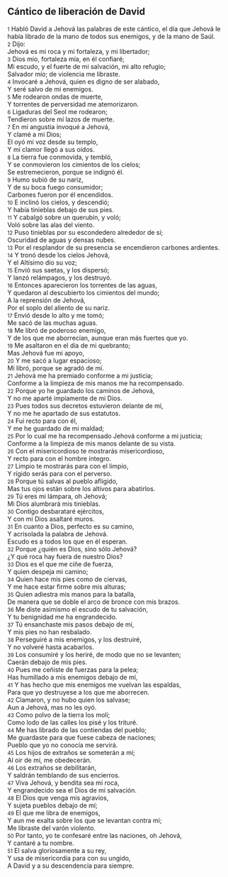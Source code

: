 == Cántico de liberación de David ==

{{anchor|1}} <small>1</small> Habló David a Jehová las palabras de este cántico, el día que Jehová le había librado de la mano de todos sus enemigos, y de la mano de Saúl.<br>
{{anchor|2}} <small>2</small> Dijo:<br>
Jehová es mi roca y mi fortaleza, y mi libertador;<br>
{{anchor|3}} <small>3</small> Dios mío, fortaleza mía, en él confiaré;<br>
Mi escudo, y el fuerte de mi salvación, mi alto refugio;<br>
Salvador mío; de violencia me libraste.<br>
{{anchor|4}} <small>4</small> Invocaré a Jehová, quien es digno de ser alabado,<br>
Y seré salvo de mi enemigos.<br>
{{anchor|5}} <small>5</small> Me rodearon ondas de muerte,<br>
Y torrentes de perversidad me atemorizaron.<br>
{{anchor|6}} <small>6</small> Ligaduras del Seol me rodearon;<br>
Tendieron sobre mí lazos de muerte.<br>
{{anchor|7}} <small>7</small> En mi angustia invoqué a Jehová,<br>
Y clamé a mi Dios;<br>
El oyó mi voz desde su templo,<br>
Y mi clamor llegó a sus oídos.<br>
{{anchor|8}} <small>8</small> La tierra fue conmovida, y tembló,<br>
Y se conmovieron los cimientos de los cielos;<br>
Se estremecieron, porque se indignó él.<br>
{{anchor|9}} <small>9</small> Humo subió de su nariz,<br>
Y de su boca fuego consumidor;<br>
Carbones fueron por él encendidos.<br>
{{anchor|10}} <small>10</small> E inclinó los cielos, y descendió;<br>
Y había tinieblas debajo de sus pies.<br>
{{anchor|11}} <small>11</small> Y cabalgó sobre un querubín, y voló;<br>
Voló sobre las alas del viento.<br>
{{anchor|12}} <small>12</small> Puso tinieblas por su escondedero alrededor de sí;<br>
Oscuridad de aguas y densas nubes.<br>
{{anchor|13}} <small>13</small> Por el resplandor de su presencia se encendieron carbones ardientes.<br>
{{anchor|14}} <small>14</small> Y tronó desde los cielos Jehová,<br>
Y el Altísimo dio su voz;<br>
{{anchor|15}} <small>15</small> Envió sus saetas, y los dispersó;<br>
Y lanzó relámpagos, y los destruyó.<br>
{{anchor|16}} <small>16</small> Entonces aparecieron los torrentes de las aguas,<br>
Y quedaron al descubierto los cimientos del mundo;<br>
A la reprensión de Jehová,<br>
Por el soplo del aliento de su nariz.<br>
{{anchor|17}} <small>17</small> Envió desde lo alto y me tomó;<br>
Me sacó de las muchas aguas.<br>
{{anchor|18}} <small>18</small> Me libró de poderoso enemigo,<br>
Y de los que me aborrecían, aunque eran más fuertes que yo.<br>
{{anchor|19}} <small>19</small> Me asaltaron en el día de mi quebranto;<br>
Mas Jehová fue mi apoyo,<br>
{{anchor|20}} <small>20</small> Y me sacó a lugar espacioso;<br>
Mi libró, porque se agradó de mí.<br>
{{anchor|21}} <small>21</small> Jehová me ha premiado conforme a mi justicia;<br>
Conforme a la limpieza de mis manos me ha recompensado.<br>
{{anchor|22}} <small>22</small> Porque yo he guardado los caminos de Jehová,<br>
Y no me aparté impíamente de mi Dios.<br>
{{anchor|23}} <small>23</small> Pues todos sus decretos estuvieron delante de mí,<br>
Y no me he apartado de sus estatutos.<br>
{{anchor|24}} <small>24</small> Fui recto para con él,<br>
Y me he guardado de mi maldad;<br>
{{anchor|25}} <small>25</small> Por lo cual me ha recompensado Jehová conforme a mi justicia;<br>
Conforme a la limpieza de mis manos delante de su vista.<br>
{{anchor|26}} <small>26</small> Con el misericordioso te mostrarás misericordioso,<br>
Y recto para con el hombre íntegro.<br>
{{anchor|27}} <small>27</small> Limpio te mostrarás para con el limpio,<br>
Y rígido serás para con el perverso.<br>
{{anchor|28}} <small>28</small> Porque tú salvas al pueblo afligido,<br>
Mas tus ojos están sobre los altivos para abatirlos.<br>
{{anchor|29}} <small>29</small> Tú eres mi lámpara, oh Jehová;<br>
Mi Dios alumbrará mis tinieblas.<br>
{{anchor|30}} <small>30</small> Contigo desbarataré ejércitos,<br>
Y con mi Dios asaltaré muros.<br>
{{anchor|31}} <small>31</small> En cuanto a Dios, perfecto es su camino,<br>
Y acrisolada la palabra de Jehová.<br>
Escudo es a todos los que en él esperan.<br>
{{anchor|32}} <small>32</small> Porque ¿quién es Dios, sino sólo Jehová?<br>
¿Y qué roca hay fuera de nuestro Dios?<br>
{{anchor|33}} <small>33</small> Dios es el que me ciñe de fuerza,<br>
Y quien despeja mi camino;<br>
{{anchor|34}} <small>34</small> Quien hace mis pies como de ciervas,<br>
Y me hace estar firme sobre mis alturas;<br>
{{anchor|35}} <small>35</small> Quien adiestra mis manos para la batalla,<br>
De manera que se doble el arco de bronce con mis brazos.<br>
{{anchor|36}} <small>36</small> Me diste asimismo el escudo de tu salvación,<br>
Y tu benignidad me ha engrandecido.<br>
{{anchor|37}} <small>37</small> Tú ensanchaste mis pasos debajo de mí,<br>
Y mis pies no han resbalado.<br>
{{anchor|38}} <small>38</small> Perseguiré a mis enemigos, y los destruiré,<br>
Y no volveré hasta acabarlos.<br>
{{anchor|39}} <small>39</small> Los consumiré y los heriré, de modo que no se levanten;<br>
Caerán debajo de mis pies.<br>
{{anchor|40}} <small>40</small> Pues me ceñiste de fuerzas para la pelea;<br>
Has humillado a mis enemigos debajo de mí,<br>
{{anchor|41}} <small>41</small> Y has hecho que mis enemigos me vuelvan las espaldas,<br>
Para que yo destruyese a los que me aborrecen.<br>
{{anchor|42}} <small>42</small> Clamaron, y no hubo quien los salvase;<br>
Aun a Jehová, mas no les oyó.<br>
{{anchor|43}} <small>43</small> Como polvo de la tierra los molí;<br>
Como lodo de las calles los pisé y los trituré.<br>
{{anchor|44}} <small>44</small> Me has librado de las contiendas del pueblo;<br>
Me guardaste para que fuese cabeza de naciones;<br>
Pueblo que yo no conocía me servirá.<br>
{{anchor|45}} <small>45</small> Los hijos de extraños se someterán a mí;<br>
Al oir de mí, me obedecerán.<br>
{{anchor|46}} <small>46</small> Los extraños se debilitarán,<br>
Y saldrán temblando de sus encierros.<br>
{{anchor|47}} <small>47</small> Viva Jehová, y bendita sea mi roca,<br>
Y engrandecido sea el Dios de mi salvación.<br>
{{anchor|48}} <small>48</small> El Dios que venga mis agravios,<br>
Y sujeta pueblos debajo de mí;<br>
{{anchor|49}} <small>49</small> El que me libra de enemigos,<br>
Y aun me exalta sobre los que se levantan contra mí;<br>
Me libraste del varón violento.<br>
{{anchor|50}} <small>50</small> Por tanto, yo te confesaré entre las naciones, oh Jehová,<br>
Y cantaré a tu nombre.<br>
{{anchor|51}} <small>51</small> El salva gloriosamente a su rey,<br>
Y usa de misericordia para con su ungido,<br>
A David y a su descendencia para siempre.<br>
